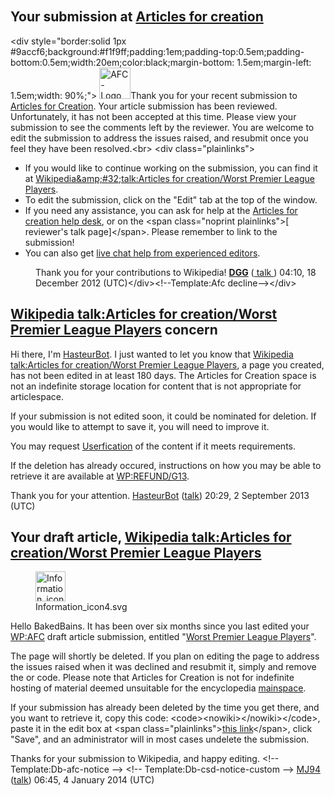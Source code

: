 <article id="37962379" title=User talk:BakedBains>
	<talkpage id="37962379" title="User talk:BakedBains">

== Your submission at [[Wikipedia:Articles for creation|Articles for creation]] ==
&lt;div style=&quot;border:solid 1px #9accf6;background:#f1f9ff;padding:1em;padding-top:0.5em;padding-bottom:0.5em;width:20em;color:black;margin-bottom: 1.5em;margin-left: 1.5em;width: 90%;&quot;&gt; [[File:AFC-Logo_Decline.svg|50px|left]]Thank you for your recent submission to [[WP:AFC|Articles for Creation]]. Your article submission has been reviewed.  Unfortunately, it has not been accepted at this time. Please view your submission to see the comments left by the reviewer. You are welcome to edit the submission to address the issues raised, and resubmit once you feel they have been resolved.&lt;br&gt;
&lt;div class=&quot;plainlinks&quot;&gt;
* If you would like to continue working on the submission, you can find it at [[Wikipedia&amp;#32;talk:Articles for creation/Worst Premier League Players]].
* To edit the submission, click on the &quot;Edit&quot; tab at the top of the window.
* If you need any assistance, you can ask for help at the [[Wikipedia:WikiProject Articles for creation/Help desk|Articles for creation help desk]], or on the &lt;span class=&quot;noprint plainlinks&quot;&gt;[{{fullurl:User_talk:{{urlencode:DGG|WIKI}}|action=edit&amp;section=new}} reviewer's talk page]&lt;/span&gt;. Please remember to link to the submission!
*You can also get [http://webchat.freenode.net/?channels=#wikipedia-en-help live chat help from experienced editors].
:Thank you for your contributions to Wikipedia! '''[[User:DGG| DGG]]''' ([[User talk:DGG| talk ]]) 04:10, 18 December 2012 (UTC)&lt;/div&gt;&lt;!--Template:Afc decline--&gt;&lt;/div&gt;
==[[Wikipedia talk:Articles for creation/Worst Premier League Players]] concern==
Hi there, I'm [[User:HasteurBot|HasteurBot]]. I just wanted to let you know that [[Wikipedia talk:Articles for creation/Worst Premier League Players]], a page you created, has not been edited in at least 180 days.  The Articles for Creation space is not an indefinite storage location for content that is not appropriate for articlespace.

If your submission is not edited soon, it could be nominated for deletion.  If you would like to attempt to save it, you will need to improve it.

You may request [[WP:USERFY|Userfication]] of the content if it meets requirements.

If the deletion has already occured, instructions on how you may be able to retrieve it are available at [[WP:REFUND/G13]].

Thank you for your attention. [[User:HasteurBot|HasteurBot]] ([[User talk:HasteurBot|talk]]) 20:29, 2 September 2013 (UTC)
==Your draft article, [[Wikipedia talk:Articles for creation/Worst Premier League Players]]==
[[File:Information icon4.svg|48px|left|alt=|link=]]

Hello BakedBains. It has been over six months since you last edited your [[WP:AFC]] draft article submission, entitled &quot;[[Wikipedia talk:Articles for creation/Worst Premier League Players|Worst Premier League Players]]&quot;. 

The page will shortly be deleted. If you plan on editing the page to address the issues raised when it was declined and resubmit it, simply {{edit|Wikipedia talk:Articles for creation/Worst Premier League Players|edit the submission}} and remove the {{tlc|db-afc}} or {{tlc|db-g13}} code. Please note that Articles for Creation is not for indefinite hosting of material deemed unsuitable for the encyclopedia [[WP:mainspace|mainspace]].

If your submission has already been deleted by the time you get there, and you want to retrieve it, copy this code: &lt;code&gt;&lt;nowiki&gt;{{subst:Refund/G13|&lt;/nowiki&gt;Wikipedia talk:Articles for creation/Worst Premier League Players&lt;nowiki&gt;}}&lt;/nowiki&gt;&lt;/code&gt;, paste it in the edit box at &lt;span class=&quot;plainlinks&quot;&gt;[http://en.wikipedia.org/w/index.php?title=Wikipedia:Requests_for_undeletion&amp;action=edit&amp;section=new this link]&lt;/span&gt;, click &quot;Save&quot;, and an administrator will in most cases undelete the submission.

Thanks for your submission to Wikipedia, and happy editing. &lt;!-- Template:Db-afc-notice --&gt; &lt;!-- Template:Db-csd-notice-custom --&gt; [[User:MJ94|MJ94]] ([[User talk:MJ94|talk]]) 06:45, 4 January 2014 (UTC)
	</talkpage>
</article>